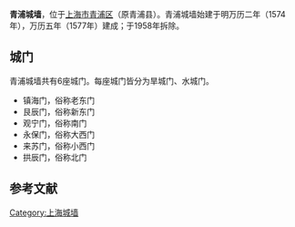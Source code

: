 '''青浦城墙'''，位于[[上海市|上海市]][[青浦区|青浦区]]（原青浦县）。青浦城墙始建于明万历二年（1574年），万历五年（1577年）建成；于1958年拆除。

== 城门 ==
青浦城墙共有6座城门。每座城门皆分为旱城门、水城门。
*  镇海门，俗称老东门
*  艮辰门，俗称新东门
*  观宁门，俗称南门
*  永保门，俗称大西门
*  来苏门，俗称小西门
*  拱辰门，俗称北门

==参考文献==
{{reflist}}

{{上海市境内的古城墙}}

[[Category:上海城墙|Category:上海城墙]]